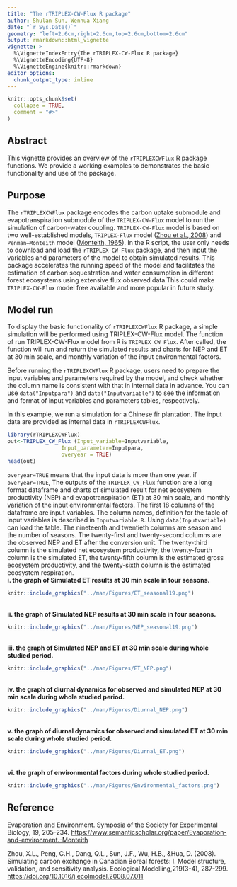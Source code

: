```yaml
---
title: "The rTRIPLEX-CW-Flux R package"
author: Shulan Sun, Wenhua Xiang
date: "`r Sys.Date()`"
geometry: "left=2.6cm,right=2.6cm,top=2.6cm,bottom=2.6cm"
output: rmarkdown::html_vignette
vignette: >
  %\VignetteIndexEntry{The rTRIPLEX-CW-Flux R package}
  %\VignetteEncoding{UTF-8}
  %\VignetteEngine{knitr::rmarkdown}
editor_options: 
  chunk_output_type: inline
---
```


```r
knitr::opts_chunk$set(
  collapse = TRUE,
  comment = "#>"
)
```

## Abstract
This vignette provides an overview of the `rTRIPLEXCWFlux` R package functions. We provide a working examples to demonstrates the basic functionality and use of the package.


## Purpose
The `rTRIPLEXCWFlux` package encodes the carbon uptake submodule and evapotranspiration submodule of the `TRIPLEX-CW-Flux` model to run the simulation of carbon-water coupling. `TRIPLEX-CW-Flux` model is based on two well-established models, `TRIPLEX-Flux` model ([Zhou et al., 2008](https://doi.org/10.1016/j.ecolmodel.2008.07.011)) and `Penman–Monteith` model ([Monteith, 1965](https://www.semanticscholar.org/paper/Evaporation-and-environment.-Monteith/428f880c29b7af69e305a2bf73e425dfb9d14ec8)). In the R script, the user only needs to download and load the `rTRIPLEX-CW-Flux` package, and then input the variables and parameters of the model to obtain simulated results. This package accelerates the running speed of the model and facilitates the estimation of carbon sequestration and water consumption in different forest ecosystems using extensive flux observed data.This could make `TRIPLEX-CW-Flux` model free available and more popular in future study.

## Model run
To display the basic functionality of `rTRIPLEXCWFlux` R package, a simple simulation will be performed using TRIPLEX-CW-Flux model. The function of run TRIPLEX-CW-Flux model from R is `TRIPLEX_CW_Flux`. After called, the function will run and return the simulated results and charts for NEP and ET at 30 min scale, and monthly variation of the input environmental factors.

Before running the `rTRIPLEXCWFlux` R package, users need to prepare the input variables and parameters required by the model, and check whether the column name is consistent with that in internal data in advance. You can use `data("Inputpara")` and `data("Inputvariable")` to see the information and format of input variables and parameters tables, respectively.

In this example, we run a simulation for a Chinese fir plantation. The input data are provided as internal data in `rTRIPLEXCWFlux`.

```r
library(rTRIPLEXCWFlux)
out<-TRIPLEX_CW_Flux (Input_variable=Inputvariable,
                 Input_parameter=Inputpara,
                 overyear = TRUE)
head(out)
```
`overyear=TRUE` means that the input data is more than one year. if `overyear=TRUE`, The outputs of the `TRIPLEX_CW_Flux` function are a long format dataframe and charts of simulated result for net ecosystem productivity (NEP) and evapotranspiration (ET) at 30 min scale, and monthly variation of the input environmental factors. The first 18 columns of the dataframe are input variables. The column names, definition for the table of input variables is described in `Inputvariable.R`. Using `data(Inputvariable)` can load the table. The nineteenth and twentieth columns are season and the number of seasons. The twenty-first and twenty-second columns are the observed NEP and ET after the conversion unit. The twenty-third column is the simulated net ecosystem productivity, the twenty-fourth column is the simulated ET, the twenty-fifth column is the estimated gross ecosystem productivity, and the twenty-sixth column is the estimated ecosystem respiration.
<br/>
**i. the graph of Simulated ET results at 30 min scale in four seasons.**
```r
knitr::include_graphics("../man/Figures/ET_seasonal19.png")
```
<br/>
**ii. the graph of Simulated NEP results at 30 min scale in four seasons.**
```r
knitr::include_graphics("../man/Figures/NEP_seasonal19.png")
```
<br/>
**iii. the graph of Simulated NEP and ET at 30 min scale during whole studied period.**
```r
knitr::include_graphics("../man/Figures/ET_NEP.png")
```
<br/>
**iv. the graph of diurnal dynamics for observed and simulated NEP at 30 min scale during whole studied period.**
```r
knitr::include_graphics("../man/Figures/Diurnal_NEP.png")
```
<br/>
**v. the graph of diurnal dynamics for observed and simulated ET at 30 min scale during whole studied period.**
```r
knitr::include_graphics("../man/Figures/Diurnal_ET.png")
```
<br/>
**vi. the graph of environmental factors during whole studied period.**
```r
knitr::include_graphics("../man/Figures/Environmental_factors.png")
```

## Reference
  Evaporation and Environment. Symposia of the Society for Experimental Biology, 19, 205-234. [https://www.semanticscholar.org/paper/Evaporation-and-environment.-Monteith](https://www.semanticscholar.org/paper/Evaporation-and-environment.-Monteith/428f880c29b7af69e305a2bf73e425dfb9d14ec8)

  Zhou, X.L., Peng, C.H., Dang, Q.L., Sun, J.F., Wu, H.B., &Hua, D. (2008). Simulating carbon exchange in Canadian Boreal forests: I. Model structure, validation, and sensitivity analysis. Ecological Modelling,219(3-4), 287-299. [https://doi.org/10.1016/j.ecolmodel.2008.07.011](https://doi.org/10.1016/j.ecolmodel.2008.07.011)
